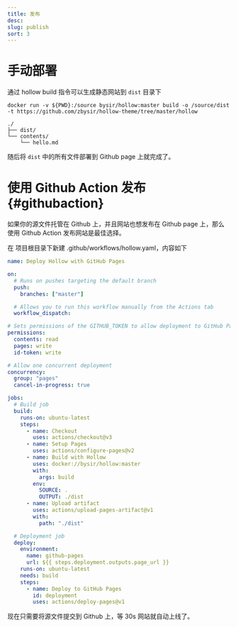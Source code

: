 ```yaml
---
title: 发布
desc:
slug: publish
sort: 3
---
```


# 手动部署

通过 hollow build 指令可以生成静态网站到 `dist` 目录下
```shell
docker run -v ${PWD}:/source bysir/hollow:master build -o /source/dist -t https://github.com/zbysir/hollow-theme/tree/master/hollow
```

```treeview
./
├── dist/
└── contents/
    └── hello.md
  ```

随后将 `dist` 中的所有文件部署到 Github page 上就完成了。

# 使用 Github Action 发布 {#githubaction}
如果你的源文件托管在 Github 上，并且网站也想发布在 Github page 上，那么使用 Github Action 发布网站是最佳选择。

在 项目根目录下新建 .github/workflows/hollow.yaml，内容如下
```yaml
name: Deploy Hollow with GitHub Pages

on:
  # Runs on pushes targeting the default branch
  push:
    branches: ["master"]

  # Allows you to run this workflow manually from the Actions tab
  workflow_dispatch:

# Sets permissions of the GITHUB_TOKEN to allow deployment to GitHub Pages
permissions:
  contents: read
  pages: write
  id-token: write

# Allow one concurrent deployment
concurrency:
  group: "pages"
  cancel-in-progress: true

jobs:
  # Build job
  build:
    runs-on: ubuntu-latest
    steps:
      - name: Checkout
        uses: actions/checkout@v3
      - name: Setup Pages
        uses: actions/configure-pages@v2
      - name: Build with Hollow
        uses: docker://bysir/hollow:master
        with:
          args: build
        env:
          SOURCE: .
          OUTPUT: ./dist
      - name: Upload artifact
        uses: actions/upload-pages-artifact@v1
        with:
          path: "./dist"

  # Deployment job
  deploy:
    environment:
      name: github-pages
      url: ${{ steps.deployment.outputs.page_url }}
    runs-on: ubuntu-latest
    needs: build
    steps:
      - name: Deploy to GitHub Pages
        id: deployment
        uses: actions/deploy-pages@v1
```

现在只需要将源文件提交到 Github 上，等 30s 网站就自动上线了。

